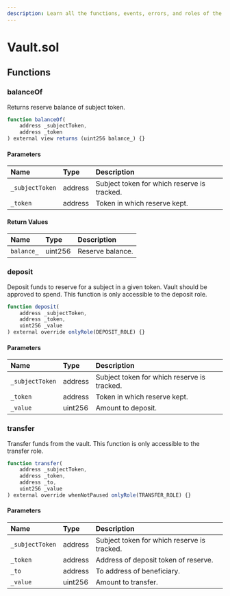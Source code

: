 ```yaml
---
description: Learn all the functions, events, errors, and roles of the Vault.sol contract.
---
```


# Vault.sol

## Functions

### balanceOf

Returns reserve balance of subject token.

```js
function balanceOf(
    address _subjectToken,
    address _token
) external view returns (uint256 balance_) {}
```

#### Parameters

| Name            | Type    | Description                                 |
| :-------------- | :------ | :------------------------------------------ |
| `_subjectToken` | address | Subject token for which reserve is tracked. |
| `_token`        | address | Token in which reserve kept.                |

#### Return Values

| Name       | Type    | Description      |
| :--------- | :------ | :--------------- |
| `balance_` | uint256 | Reserve balance. |

### deposit

Deposit funds to reserve for a subject in a given token. Vault should be approved to spend. This function is only accessible to the deposit role.

```js
function deposit(
    address _subjectToken,
    address _token,
    uint256 _value
) external override onlyRole(DEPOSIT_ROLE) {}
```

#### Parameters

| Name            | Type    | Description                                 |
| :-------------- | :------ | :------------------------------------------ |
| `_subjectToken` | address | Subject token for which reserve is tracked. |
| `_token`        | address | Token in which reserve kept.                |
| `_value`        | uint256 | Amount to deposit.                          |

### transfer

Transfer funds from the vault. This function is only accessible to the transfer role.

```js
function transfer(
    address _subjectToken,
    address _token,
    address _to,
    uint256 _value
) external override whenNotPaused onlyRole(TRANSFER_ROLE) {}
```

#### Parameters

| Name            | Type    | Description                                 |
| :-------------- | :------ | :------------------------------------------ |
| `_subjectToken` | address | Subject token for which reserve is tracked. |
| `_token`        | address | Address of deposit token of reserve.        |
| `_to`           | address | To address of beneficiary.                  |
| `_value`        | uint256 | Amount to transfer.                         |
